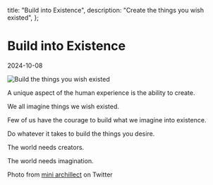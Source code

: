   title: "Build into Existence",
  description: "Create the things you wish existed",
};

<BackButton />

# Build into Existence

<Date>2024-10-08</Date>

<img
  src="https://cameron-portfolio.s3.us-west-2.amazonaws.com/build-into-existence.jpeg"
  alt="Build the things you wish existed"
/>

A unique aspect of the human experience is the ability to create.

We all imagine things we wish existed.

Few of us have the courage to build what we imagine into existence.

Do whatever it takes to build the things you desire.

The world needs creators.

The world needs imagination.

Photo from [mini archillect](https://x.com/miniarchillect/status/1842403349968175492) on Twitter
